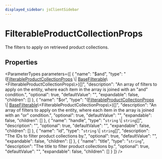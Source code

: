 ```yaml
---
displayed_sidebar: jsClientSidebar
---
```



# FilterableProductCollectionProps

The filters to apply on retrieved product collections.

## Properties

<ParameterTypes parameters={[
  {
    "name": "$and",
    "type": "([FilterableProductCollectionProps](internal.internal-1.ProductTypes.FilterableProductCollectionProps.mdx) \\| [BaseFilterable](../../DAL/interfaces/internal.internal-1.DAL.BaseFilterable.mdx)\\&#60;FilterableProductCollectionProps\\&#62;)[]",
    "description": "An array of filters to apply on the entity, where each item in the array is joined with an \"and\" condition.",
    "optional": true,
    "defaultValue": "",
    "expandable": false,
    "children": []
  },
  {
    "name": "$or",
    "type": "([FilterableProductCollectionProps](internal.internal-1.ProductTypes.FilterableProductCollectionProps.mdx) \\| [BaseFilterable](../../DAL/interfaces/internal.internal-1.DAL.BaseFilterable.mdx)\\&#60;FilterableProductCollectionProps\\&#62;)[]",
    "description": "An array of filters to apply on the entity, where each item in the array is joined with an \"or\" condition.",
    "optional": true,
    "defaultValue": "",
    "expandable": false,
    "children": []
  },
  {
    "name": "handle",
    "type": "`string` \\| `string`[]",
    "description": "",
    "optional": true,
    "defaultValue": "",
    "expandable": false,
    "children": []
  },
  {
    "name": "id",
    "type": "`string` \\| `string`[]",
    "description": "The IDs to filter product collections by.",
    "optional": true,
    "defaultValue": "",
    "expandable": false,
    "children": []
  },
  {
    "name": "title",
    "type": "`string`",
    "description": "The title to filter product collections by.",
    "optional": true,
    "defaultValue": "",
    "expandable": false,
    "children": []
  }
]} />
